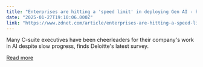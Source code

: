 ```yaml
---
title: "Enterprises are hitting a 'speed limit' in deploying Gen AI - here's why"
date: "2025-01-27T19:10:06.000Z"
link: "https://www.zdnet.com/article/enterprises-are-hitting-a-speed-limit-in-deploying-gen-ai-heres-why/"
---
```


Many C-suite executives have been cheerleaders for their company's work in AI despite slow progress, finds Deloitte's latest survey.

[Read more](https://www.zdnet.com/article/enterprises-are-hitting-a-speed-limit-in-deploying-gen-ai-heres-why/)

